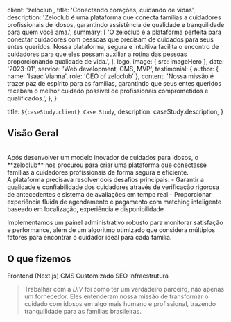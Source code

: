 
  client: 'zeloclub',
  title: 'Conectando corações, cuidando de vidas',
  description:
    'Zeloclub é uma plataforma que conecta famílias a cuidadores profissionais de idosos, garantindo assistência de qualidade e tranquilidade para quem você ama.',
  summary: [
    'O zeloclub é a plataforma perfeita para conectar cuidadores com pessoas que precisam de cuidados para seus entes queridos. Nossa plataforma, segura e intuitiva facilita o encontro de cuidadores para que eles possam auxiliar a rotina das pessoas proporcionando qualidade de vida.',
  ],
  logo,
  image: { src: imageHero },
  date: '2023-01',
  service: 'Web development, CMS, MVP',
  testimonial: {
    author: { name: 'Isaac Vianna', role: 'CEO of zeloclub' },
    content:
      'Nossa missão é trazer paz de espírito para as famílias, garantindo que seus entes queridos recebam o melhor cuidado possível de profissionais comprometidos e qualificados.',
  },
}

  title: `${caseStudy.client} Case Study`,
  description: caseStudy.description,
}

## Visão Geral
<br/>
Após desenvolver um modelo inovador de cuidados para idosos, o **zeloclub** nos procurou para criar uma plataforma que conectasse famílias a cuidadores profissionais de forma segura e eficiente.
<br/>
A plataforma precisava resolver dois desafios principais:
- Garantir a qualidade e confiabilidade dos cuidadores através de verificação rigorosa de antecedentes e sistema de avaliações em tempo real
- Proporcionar experiência fluida de agendamento e pagamento com matching inteligente baseado em localização, experiência e disponibilidade
<br/>

Implementamos um painel administrativo robusto para monitorar satisfação e performance, além de um algoritmo otimizado que considera múltiplos fatores para encontrar o cuidador ideal para cada família.
<br/>

## O que fizemos

<TagList>
  <TagListItem>Frontend (Next.js)</TagListItem>
  <TagListItem>CMS Customizado</TagListItem>
  <TagListItem>SEO</TagListItem>
  <TagListItem>Infraestrutura</TagListItem>
</TagList>

<Blockquote
  author={{ name: 'Isaac Vianna', role: 'CEO of zeloclub' }}
  image={{ src: imageIsaacVianna, alt: 'Isaac Vianna', width: 64, height: 64 }}>
   Trabalhar com a <em>DIV</em> foi como ter um verdadeiro parceiro, não apenas um fornecedor. 
   Eles entenderam nossa missão de transformar o cuidado com idosos em algo mais humano e profissional, 
   trazendo tranquilidade para as famílias brasileiras.
</Blockquote>

<StatList>
  <StatListItem value="98%" label="Satisfação dos usuários" />
 <StatListItem value="2000+" label="Cuidadores verificados" />
 <StatListItem value="85%" label="Taxa de recorrência " />
 <StatListItem value="30k+" label="Horas de cuidados" />
</StatList>
